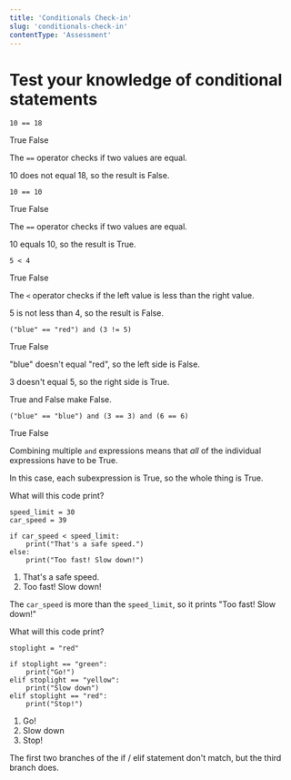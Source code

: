 ```yaml
---
title: 'Conditionals Check-in'
slug: 'conditionals-check-in'
contentType: 'Assessment'
---
```


# Test your knowledge of conditional statements

<MultipleChoice>
  <Prompt>

```
10 == 18
```

</Prompt>
<Choice>True</Choice>
<Choice correct>False</Choice>
  <Explanation>

The `==` operator checks if two values are equal.

10 does not equal 18, so the result is False.

  </Explanation>
</MultipleChoice>

<MultipleChoice>
  <Prompt>

```
10 == 10
```

  </Prompt>
<Choice correct>True</Choice>
<Choice>False</Choice>
  <Explanation>

The `==` operator checks if two values are equal.

10 equals 10, so the result is True.

  </Explanation>
</MultipleChoice>

<MultipleChoice>
  <Prompt>

```
5 < 4
```

</Prompt>
<Choice>True</Choice>
<Choice correct>False</Choice>
  <Explanation>

The `<` operator checks if the left value is less than the right value.

5 is not less than 4, so the result is False.

  </Explanation>
</MultipleChoice>

<MultipleChoice>
  <Prompt>

```
("blue" == "red") and (3 != 5)
```

</Prompt>
<Choice>True</Choice>
<Choice correct>False</Choice>
<Explanation>

"blue" doesn't equal "red", so the left side is False.

3 doesn't equal 5, so the right side is True.

True and False make False.

</Explanation>
</MultipleChoice>

<MultipleChoice>
  <Prompt>

```
("blue" == "blue") and (3 == 3) and (6 == 6)
```

</Prompt>
<Choice correct>True</Choice>
<Choice>False</Choice>
<Explanation>

Combining multiple `and` expressions means that _all_ of the individual expressions have to be True.

In this case, each subexpression is True, so the whole thing is True.

</Explanation>
</MultipleChoice>

<MultipleChoice correct={2}>

What will this code print?

```
speed_limit = 30
car_speed = 39

if car_speed < speed_limit:
    print("That's a safe speed.")
else:
    print("Too fast! Slow down!")
```

1. That's a safe speed.
2. Too fast! Slow down!

The `car_speed` is more than the `speed_limit`, so it prints "Too fast! Slow down!"

</MultipleChoice>

<MultipleChoice correct={3}>

What will this code print?

```
stoplight = "red"

if stoplight == "green":
    print("Go!")
elif stoplight == "yellow":
    print("Slow down")
elif stoplight == "red":
    print("Stop!")
```

1. Go!
2. Slow down
3. Stop!

The first two branches of the if / elif statement don't match, but the third branch does.

</MultipleChoice>